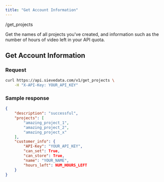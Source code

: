 ```yaml
---
title: "Get Account Information"
---
```



<Request method="GET">/get_projects</Request>

Get the names of all projects you've created, and information such as the number of hours of video left in your API quota.

## Get Account Information

### Request

```bash Terminal
curl https://api.sievedata.com/v1/get_projects \
    -H "X-API-Key: YOUR_API_KEY"
```

### Sample response

```json
{
    "description": "successful",
    "projects": [
        "amazing_project_1",
        "amazing_project_2",
        "amazing_project_x"
    ],
    "customer_info": {
        "API-Key": "YOUR_API_KEY",
        "can_set": True,
        "can_store": True,
        "name": "YOUR_NAME",
        "hours_left": NUM_HOURS_LEFT
    }
}
```